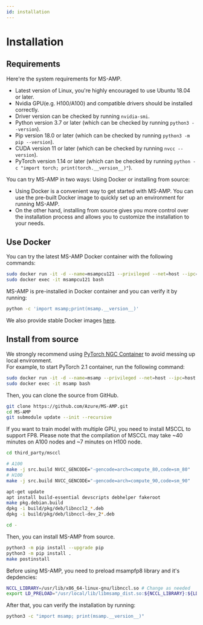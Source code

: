 ```yaml
---
id: installation
---
```




# Installation

## Requirements
Here're the system requirements for MS-AMP.
* Latest version of Linux, you're highly encouraged to use Ubuntu 18.04 or later.
* Nvidia GPU(e.g. H100/A100) and compatible drivers should be installed correctly.
*  Driver version can be checked by running `nvidia-smi`.
* Python version 3.7 or later (which can be checked by running `python3 --version`).
* Pip version 18.0 or later (which can be checked by running `python3 -m pip --version`).
* CUDA version 11 or later (which can be checked by running `nvcc --version`).
* PyTorch version 1.14 or later (which can be checked by running `python -c "import torch; print(torch.__version__)"`).

You can try MS-AMP in two ways: Using Docker or installing from source:  

* Using Docker is a convenient way to get started with MS-AMP. You can use the pre-built Docker image to quickly set up an environment for running MS-AMP.  
* On the other hand, installing from source gives you more control over the installation process and allows you to customize the installation to your needs.

## Use Docker

You can try the latest MS-AMP Docker container with the following commands:

```bash
sudo docker run -it -d --name=msampcu121 --privileged --net=host --ipc=host --gpus=all -v /:/hostroot ghcr.io/azure/msamp:main-cuda12.1 bash
sudo docker exec -it msampcu121 bash
```

MS-AMP is pre-installed in Docker container and you can verify it by running:

```bash
python -c 'import msamp;print(msamp.__version__)'
```

We also provide stable Docker images [here](../user-tutorial/container-images.mdx). 

## Install from source

We strongly recommend using [PyTorch NGC Container](https://catalog.ngc.nvidia.com/orgs/nvidia/containers/pytorch) to avoid messing up local environment.  
For example, to start PyTorch 2.1 container, run the following command:

```bash
sudo docker run -it -d --name=msamp --privileged --net=host --ipc=host --gpus=all nvcr.io/nvidia/pytorch:23.04-py3 bash
sudo docker exec -it msamp bash
```

Then, you can clone the source from GitHub.

```bash
git clone https://github.com/Azure/MS-AMP.git
cd MS-AMP
git submodule update --init --recursive
```

If you want to train model with multiple GPU, you need to install MSCCL to support FP8. Please note that the compilation of MSCCL may take ~40 minutes on A100 nodes and ~7 minutes on H100 node.

```bash
cd third_party/msccl

# A100
make -j src.build NVCC_GENCODE="-gencode=arch=compute_80,code=sm_80"
# H100
make -j src.build NVCC_GENCODE="-gencode=arch=compute_90,code=sm_90"

apt-get update
apt install build-essential devscripts debhelper fakeroot
make pkg.debian.build
dpkg -i build/pkg/deb/libnccl2_*.deb
dpkg -i build/pkg/deb/libnccl-dev_2*.deb

cd -
```

Then, you can install MS-AMP from source.

```bash
python3 -m pip install --upgrade pip
python3 -m pip install .
make postinstall
```

Before using MS-AMP, you need to preload msampfp8 library and it's depdencies:

```bash
NCCL_LIBRARY=/usr/lib/x86_64-linux-gnu/libnccl.so # Change as needed
export LD_PRELOAD="/usr/local/lib/libmsamp_dist.so:${NCCL_LIBRARY}:${LD_PRELOAD}"
```

After that, you can verify the installation by running:

```bash
python3 -c "import msamp; print(msamp.__version__)"
```
